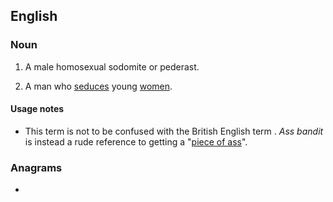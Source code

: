 ==English==

===Noun===
{{en-noun}}

# {{lb|en|US|slang}} A male homosexual sodomite or pederast.
# {{lb|en|dated|US|slang}} A man who [[seduce]]s young [[women]]. {{defdate|mid-1900s}}

====Usage notes====
* This term is not to be confused with the British English term {{m|en|arse bandit||gay man}}. ''Ass bandit'' is instead a rude reference to getting a "[[piece of ass]]".

===Anagrams===
* {{anagrams|en|a=aabdinsst|bastadins}}